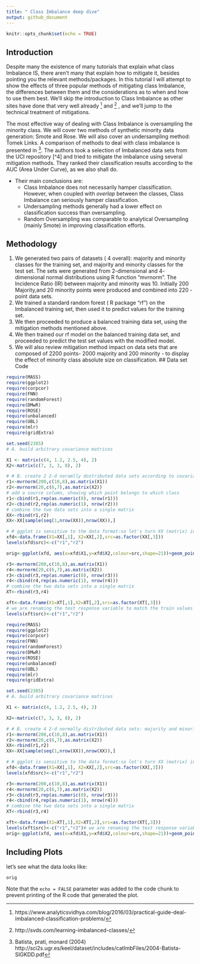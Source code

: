 ```yaml
---
title: " Class Imbalance deep dive"
output: github_document
---
```


```r
knitr::opts_chunk$set(echo = TRUE)

```



## Introduction 

Despite many the existence of many tutorials  that explain what class Imbalance IS, there aren't many that explain how to mitigate it, besides pointing you the relevant methods/packages.
In this tutorial I will attempt to show the effects of three popular methods of mitigating class Imbalance, the differences between them and the considerations as to when and how to use them best.
We'll skip the introduction to Class Imbalance as other sites have done that very well already [^1] and [^2] , and we'll jump to the technical treatment of mitigations.

[^1]: https://www.analyticsvidhya.com/blog/2016/03/practical-guide-deal-imbalanced-classification-problems/

[^2]: http://svds.com/learning-imbalanced-classes/

[^3]: Batista, prati, monard (2004) http://sci2s.ugr.es/keel/dataset/includes/catImbFiles/2004-Batista-SIGKDD.pdf 

The most effective way of dealing with Class  Imbalance is oversampling the minority class. We will cover two methods of synthetic minority data generation: Smote and Rose. We will also cover an undersampling method: Tomek Links.
A comparison of methods to deal with class imbalance is presented in [^3]. The authors took a selection of Imbalanced data sets from the UCI repository [^4] and tried to mitigate the imbalance using  several mitigation methods. They ranked their classification results according to the AUC (Area Under Curve), as we also shall do.

* Their main conclusions are:
    + Class Imbalance does not necessarily hamper classification. However, when coupled with *overlap* between the classes, Class Imbalance can seriously hamper classification.
    + Undersampling methods generally had a lower effect on classification success than oversampling.
    + Random Oversampling was comparable to analytical Oversampling (mainly Smote) in improving classification efforts.
  
## Methodology
1. We generated two pairs of datasets ( 4 overall): majority and minority classes for the training set, and majority and minority classes for the test set. The sets were generated from 2-dimensional and 4- dimensional normal distributions using R function "mvrnorm".
The Incidence Ratio (IR) between majority and minority was 10. Initially 200 Majority,and 20 minority points were produced and combined into 220 -point data sets. 
2. We trained a standard random forest ( R package "rf") on the Imbalanced training set, then used it to predict values for the training set.
3. We then proceeded to produce a balanced training data set, using the mitigation methods mentioned above.
4. We then trained our rf model on the balanced training data set, and proceeded to predict the test set values with the modified model.
5. We will also review mitigation method impact on data sets that are composed of 2200 points- 2000 majority and 200 minority - to display the effect of minority class absolute size on classification. 
## Data set Code


```r
require(MASS)
require(ggplot2)
require(corpcor)
require(FNN)
require(randomForest)
require(DMwR)
require(ROSE)
require(unbalanced)
require(UBL)
require(mlr)
require(gridExtra)

set.seed(2385)
# A. build arbitrary covariance matrices 

X1 <- matrix(c(4, 1.2, 2.5, 4), 2)
X2<-matrix(c(7, 3, 3, 8), 2)

# # B. create 2 2-d noramlly dostributed data sets according to covariance matrices and arbitrary means: not too close, not too far
r1<-mvrnorm(200,c(10,8),as.matrix(X1))
r2<-mvrnorm(20,c(6,7),as.matrix(X2))
# add a source column, showing which point belongs to which class 
r1<-cbind(r1,rep(as.numeric(0), nrow(r1)))
r2<-cbind(r2,rep(as.numeric(1), nrow(r2)))
# combine the two data sets into a single matrix 
XX<-rbind(r1,r2)
XX<-XX[sample(seq(1,nrow(XX)),nrow(XX)),]

# # ggplot is sensitive to the data format:so let's turn XX (matrix) into a data.frame
xfd<-data.frame(X1=XX[,1], X2=XX[,2],src=as.factor(XX[,3]))
levels(xfd$src)<-c("r1","r2")

orig<-ggplot(xfd, aes(x=xfd$X1,y=xfd$X2,colour=src,shape=21))+geom_point(aes(size=5))+geom_text(aes(label=rownames(xfd)), size=4)+scale_shape_identity()+ggtitle("original")

r3<-mvrnorm(200,c(10,8),as.matrix(X1))
r4<-mvrnorm(20,c(6,7),as.matrix(X2))
r3<-cbind(r3,rep(as.numeric(0), nrow(r3)))
r4<-cbind(r4,rep(as.numeric(1), nrow(r4)))
# combine the two data sets into a single matrix 
XT<-rbind(r3,r4)

xft<-data.frame(X1=XT[,1],X2=XT[,2],src=as.factor(XT[,3]))
# we are renaming the test response variable to match the train values so we can compare Test Vs.Train sets
levels(xft$src)<-c("r1","r2")

```

```r
require(MASS)
require(ggplot2)
require(corpcor)
require(FNN)
require(randomForest)
require(DMwR)
require(ROSE)
require(unbalanced)
require(UBL)
require(mlr)
require(gridExtra)

set.seed(2385)
# A. build arbitrary covariance matrices 

X1 <- matrix(c(4, 1.2, 2.5, 4), 2)

X2<-matrix(c(7, 3, 3, 8), 2)

# # B. create 4 2-d normally distributed data sets: majority and minority, for a trainig set and a test set.
r1<-mvrnorm(200,c(10,8),as.matrix(X1))
r2<-mvrnorm(20,c(6,7),as.matrix(X2)) 
XX<-rbind(r1,r2)
XX<-XX[sample(seq(1,nrow(XX)),nrow(XX)),]

# # ggplot is sensitive to the data format:so let's turn XX (matrix) into a data.frame
xfd<-data.frame(X1=XX[,1], X2=XX[,2],src=as.factor(XX[,3]))
levels(xfd$src)<-c("r1","r2")

r3<-mvrnorm(200,c(10,8),as.matrix(X1))
r4<-mvrnorm(20,c(6,7),as.matrix(X2))
r3<-cbind(r3,rep(as.numeric(0), nrow(r3)))
r4<-cbind(r4,rep(as.numeric(1), nrow(r4)))
# combine the two data sets into a single matrix 
XT<-rbind(r3,r4)

xft<-data.frame(X1=XT[,1],X2=XT[,2],src=as.factor(XT[,3]))
levels(xft$src)<-c("r1","r2")# we are renaming the test response variable to match the train values so we can compare Test Vs.Train sets
orig<-ggplot(xfd, aes(x=xfd$X1,y=xfd$X2,colour=src,shape=21))+geom_point(aes(size=5))+geom_text(aes(label=rownames(xfd)), size=4)+scale_shape_identity()+ggtitle("original")

```


## Including Plots

let's see what the data looks like:

```r
orig
```


Note that the `echo = FALSE` parameter was added to the code chunk to prevent printing of the R code that generated the plot.


